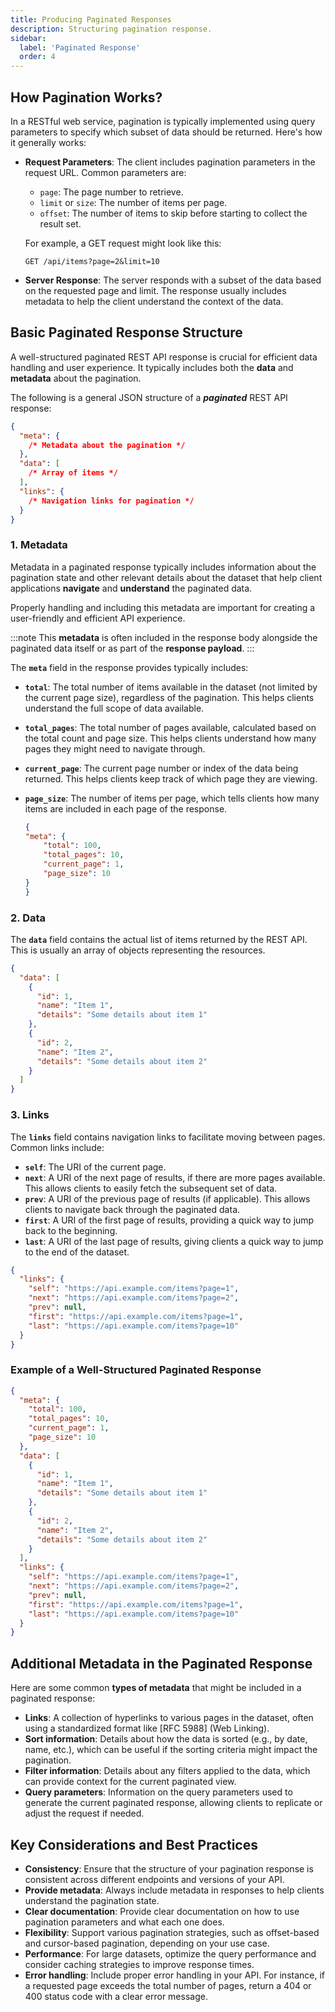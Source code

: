 ```yaml
---
title: Producing Paginated Responses
description: Structuring pagination response.
sidebar:
  label: 'Paginated Response'
  order: 4
---
```



## How Pagination Works?

In a RESTful web service, pagination is typically implemented using query parameters to specify which subset of data should be returned. Here's how it generally works:

- **Request Parameters**: The client includes pagination parameters in the request URL. Common parameters are:
   - `page`: The page number to retrieve.
   - `limit` or `size`: The number of items per page.
   - `offset`: The number of items to skip before starting to collect the result set.

   For example, a GET request might look like this:
   ```
   GET /api/items?page=2&limit=10
   ```

- **Server Response**: The server responds with a subset of the data based on the requested page and limit. The response usually includes metadata to help the client understand the context of the data.

## Basic Paginated Response Structure

A well-structured paginated REST API response is crucial for efficient data handling and user experience. It typically includes both the **data** and **metadata** about the pagination.

The following is a general JSON structure of a ***paginated*** REST API response:

```json
{
  "meta": {
    /* Metadata about the pagination */
  },
  "data": [
    /* Array of items */
  ],
  "links": {
    /* Navigation links for pagination */
  }
}
```

### 1. **Metadata**

Metadata in a paginated response typically includes information about the pagination state and other relevant details about the dataset that help client applications **navigate** and **understand** the paginated data.

 Properly handling and including this metadata are important for creating a user-friendly and efficient API experience.

:::note
This **metadata** is often included in the response body alongside the paginated data itself or as part of the **response payload**.
:::

The **`meta`** field in the response provides typically includes:

- **`total`**: The total number of items available in the dataset (not limited by the current page size), regardless of the pagination. This helps clients understand the full scope of data available.
- **`total_pages`**: The total number of pages available, calculated based on the total count and page size. This helps clients understand how many pages they might need to navigate through.
- **`current_page`**: The current page number or index of the data being returned. This helps clients keep track of which page they are viewing.
- **`page_size`**: The number of items per page, which tells clients how many items are included in each page of the response.

    ```json title="Example of an offset-based pagination metadata:"
    {
    "meta": {
        "total": 100,
        "total_pages": 10,
        "current_page": 1,
        "page_size": 10
    }
    }
  ```

### 2. **Data**

The **`data`** field contains the actual list of items returned by the REST API. This is usually an array of objects representing the resources.


```json title="Example of paginated data:"
{
  "data": [
    {
      "id": 1,
      "name": "Item 1",
      "details": "Some details about item 1"
    },
    {
      "id": 2,
      "name": "Item 2",
      "details": "Some details about item 2"
    }
  ]
}
```

### 3. **Links**

The **`links`** field contains navigation links to facilitate moving between pages. Common links include:

- **`self`**: The URI of the current page.
- **`next`**: A URI of the next page of results, if there are more pages available. This allows clients to easily fetch the subsequent set of data.
- **`prev`**: A URI of the previous page of results (if applicable). This allows clients to navigate back through the paginated data.
- **`first`**: A URI of the first page of results, providing a quick way to jump back to the beginning.
- **`last`**: A URI of the last page of results, giving clients a quick way to jump to the end of the dataset.


```json title="Example of links information in a paginated response:"
{
  "links": {
    "self": "https://api.example.com/items?page=1",
    "next": "https://api.example.com/items?page=2",
    "prev": null,
    "first": "https://api.example.com/items?page=1",
    "last": "https://api.example.com/items?page=10"
  }
}
```

### Example of a Well-Structured Paginated Response


```json title="Combining all the elements, a complete paginated response might look like this:"
{
  "meta": {
    "total": 100,
    "total_pages": 10,
    "current_page": 1,
    "page_size": 10
  },
  "data": [
    {
      "id": 1,
      "name": "Item 1",
      "details": "Some details about item 1"
    },
    {
      "id": 2,
      "name": "Item 2",
      "details": "Some details about item 2"
    }
  ],
  "links": {
    "self": "https://api.example.com/items?page=1",
    "next": "https://api.example.com/items?page=2",
    "prev": null,
    "first": "https://api.example.com/items?page=1",
    "last": "https://api.example.com/items?page=10"
  }
}
```

## Additional Metadata in the Paginated Response

Here are some common **types of metadata** that might be included in a paginated response:

- **Links**: A collection of hyperlinks to various pages in the dataset, often using a standardized format like <LinkOut href='https://www.rfc-editor.org/info/rfc5988'>[RFC 5988]</LinkOut> (Web Linking).
-  **Sort information**: Details about how the data is sorted (e.g., by date, name, etc.), which can be useful if the sorting criteria might impact the pagination.
-  **Filter information**: Details about any filters applied to the data, which can provide context for the current paginated view.
-  **Query parameters**: Information on the query parameters used to generate the current paginated response, allowing clients to replicate or adjust the request if needed.

## **Key Considerations and Best Practices**

- **Consistency**: Ensure that the structure of your pagination response is consistent across different endpoints and versions of your API.
- **Provide metadata**: Always include metadata in responses to help clients understand the pagination state.
- **Clear documentation**: Provide clear documentation on how to use pagination parameters and what each one does.
- **Flexibility**: Support various pagination strategies, such as offset-based and cursor-based pagination, depending on your use case.
- **Performance**: For large datasets, optimize the query performance and consider caching strategies to improve response times.
- **Error handling**: Include proper error handling in your API. For instance, if a requested page exceeds the total number of pages, return a 404 or 400 status code with a clear error message.
